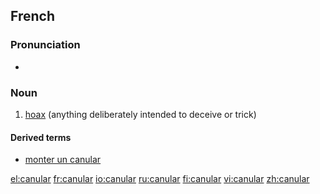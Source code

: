 ==French==
{{wikipedia|lang=fr}}

===Pronunciation===
* {{IPA|/ka.ny.laʁ/|lang=fr}}

===Noun===
{{fr-noun|m}}

# [[hoax]] (anything deliberately intended to deceive or trick)

====Derived terms====
* [[monter un canular]]

[[el:canular]]
[[fr:canular]]
[[io:canular]]
[[ru:canular]]
[[fi:canular]]
[[vi:canular]]
[[zh:canular]]